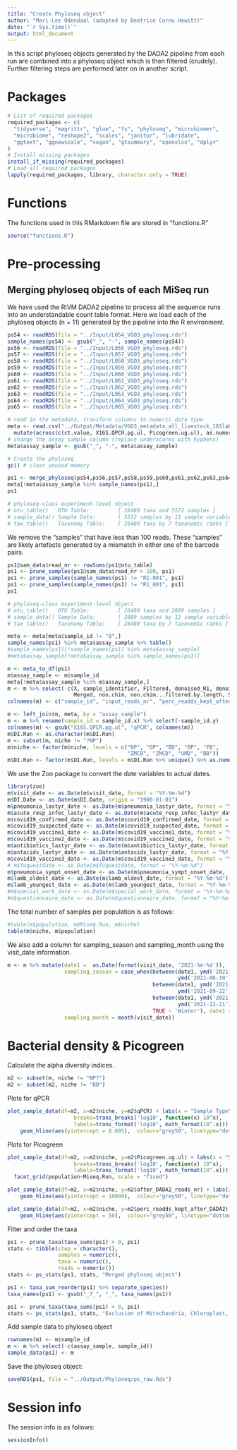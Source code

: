 ```yaml
---
title: "Create Phyloseq object"
author: "Mari-Lee Odendaal (adapted by Beatrice Cornu Hewitt)"
date: "`r Sys.time()`"
output: html_document
---
```


In this script phyloseq objects generated by the DADA2 pipeline from each run are combined into a phyloseq object which is then filtered (crudely). Further filtering steps are performed later on in another script. 

# Packages
```r
# List of required packages
required_packages <- c(
  "tidyverse", "magrittr", "glue", "fs", "phyloseq", "microbiomer", 
  "microbiome", "reshape2", "scales", "janitor", "lubridate", 
  "ggtext", "ggnewscale", "vegan", "gtsummary", "openxlsx", "dplyr"
)
# Install missing packages
install_if_missing(required_packages)
# Load all required packages
lapply(required_packages, library, character.only = TRUE)
```

# Functions
The functions used in this RMarkdown file are stored in "functions.R"
```r
source("functions.R")
```

# Pre-processing
## Merging phyloseq objects of each MiSeq run 
We have used the RIVM DADA2 pipeline to process all the sequence runs into an understandable count table format. Here we load each of the phyloseq objects (n = 11) generated by the pipeline into the R environment. 
```r
ps54 <- readRDS(file = "../Input/L054_VGO3_phyloseq.rds")
sample_names(ps54) <- gsub("_", "-", sample_names(ps54))
ps56 <- readRDS(file = "../Input/L056_VGO3_phyloseq.rds")
ps57 <- readRDS(file = "../Input/L057_VGO3_phyloseq.rds")
ps58 <- readRDS(file = "../Input/L058_VGO3_phyloseq.rds")
ps59 <- readRDS(file = "../Input/L059_VGO3_phyloseq.rds")
ps60 <- readRDS(file = "../Input/L060_VGO3_phyloseq.rds")
ps61 <- readRDS(file = "../Input/L061_VGO3_phyloseq.rds")
ps62 <- readRDS(file = "../Input/L062_VGO3_phyloseq.rds")
ps63 <- readRDS(file = "../Input/L063_VGO3_phyloseq.rds")
ps64 <- readRDS(file = "../Input/L064_VGO3_phyloseq.rds")
ps65 <- readRDS(file = "../Input/L065_VGO3_phyloseq.rds")

# read in the metadata, transform columns to numeric data type
meta <- read.csv("../Output/Metadata/VGO3_metadata_all_livestock_16Slab.csv", dec = ".", sep = ",") %>% 
  mutate(across(c(ct.value, X16S.QPCR.pg.ul, Picogreen.ug.ul), as.numeric))
# change the assay sample column (replace underscores with hyphens)
meta$assay_sample <- gsub("_", "-", meta$assay_sample)

# Create the phyloseq
gc() # clear unused memory

ps1 <- merge_phyloseq(ps54,ps56,ps57,ps58,ps59,ps60,ps61,ps62,ps63,ps64,ps65)
meta[!meta$assay_sample %in% sample_names(ps1),]
ps1

# phyloseq-class experiment-level object
# otu_table()   OTU Table:         [ 26480 taxa and 5572 samples ]
# sample_data() Sample Data:       [ 5572 samples by 11 sample variables ]
# tax_table()   Taxonomy Table:    [ 26480 taxa by 7 taxonomic ranks ]
```

We remove the "samples" that have less than 100 reads. These "samples" are likely artefacts generated by a mismatch in either one of the barcode pairs. 

```r
ps1@sam_data$read_nr <- rowSums(ps1@otu_table)
ps1 <- prune_samples(ps1@sam_data$read_nr > 100, ps1)
ps1 <- prune_samples(sample_names(ps1) != "R1-001", ps1)
ps1 <- prune_samples(sample_names(ps1) != "R1_001", ps1)
ps1

# phyloseq-class experiment-level object
# otu_table()   OTU Table:         [ 26480 taxa and 2809 samples ]
# sample_data() Sample Data:       [ 2809 samples by 12 sample variables ]
# tax_table()   Taxonomy Table:    [ 26480 taxa by 7 taxonomic ranks ]
```

```r
meta <- meta[meta$sample_id != "0",]
sample_names(ps1) %in% meta$assay_sample %>% table()
#sample_names(ps1)[!sample_names(ps1) %in% meta$assay_sample]
#meta$assay_sample[!meta$assay_sample %in% sample_names(ps1)]

m <- meta_to_df(ps1)
m$assay_sample <- m$sample_id
meta[!meta$assay_sample %in% m$assay_sample,]
m <- m %>% select(-c(X, sample_identifier, Filtered, denoised_R1, denoised_R2,
                     Merged, non.chim, non.chim...filtered.by.length, Sample))
colnames(m) <- c("sample_id", "input_reads_nr", "perc_readds_kept_after_DADA2", "after_DADA2_reads_nr", "assay_sample")

m <- left_join(m, meta, by = "assay_sample")
m <- m %>% rename(sample_id = sample_id.x) %>% select(-sample_id.y)
colnames(m) <- gsub("X16S.QPCR.pg.ul", "qPCR", colnames(m))
m$DI.Run <- as.character(m$DI.Run)
m <- subset(m, niche != "?NP")
m$niche <- factor(m$niche, levels = c("NP", "OP", "BD", "BP", "FB", 
                                      "ZMCB", "ZMCD", "UMD", "BB"))
m$DI.Run <- factor(m$DI.Run, levels = m$DI.Run %>% unique() %>% as.numeric() %>% sort() %>% as.character())
```

We use the Zoo package to convert the date variables to actual dates.

```r
library(zoo)
m$visit_date <- as.Date(m$visit_date, format = "%Y-%m-%d")
m$DI.Date <- as.Date(m$DI.Date, origin = "1900-01-01")
m$pneumonia_lastyr_date <- as.Date(m$pneumonia_lastyr_date, format = "%Y-%m-%d")
m$acute_resp_infec_lastyr_date <- as.Date(m$acute_resp_infec_lastyr_date, format = "%Y-%m-%d")
m$covid19_confirmed_date <- as.Date(m$covid19_confirmed_date, format = "%Y-%m-%d")
m$covid19_suspected_date <- as.Date(m$covid19_suspected_date, format = "%Y-%m-%d")
m$covid19_vaccine1_date <- as.Date(m$covid19_vaccine1_date, format = "%Y-%m-%d")
m$covid19_vaccine2_date <- as.Date(m$covid19_vaccine2_date, format = "%Y-%m-%d")
m$antibiotics_lastyr_date <- as.Date(m$antibiotics_lastyr_date, format = "%Y-%m-%d")
m$antacids_lastyr_date <- as.Date(m$antacids_lastyr_date, format = "%Y-%m-%d")
m$covid19_vaccine3_date <- as.Date(m$covid19_vaccine3_date, format = "%Y-%m-%d")
# m$fuquestdate <- as.Date(m$fuquestdate, format = "%Y-%m-%d")
m$pneumonia_sympt_onset_date <- as.Date(m$pneumonia_sympt_onset_date, format = "%Y-%m-%d")
m$lamb_oldest_date <- as.Date(m$lamb_oldest_date, format = "%Y-%m-%d")
m$lamb_youngest_date <- as.Date(m$lamb_youngest_date, format = "%Y-%m-%d")
#m$special_work_date <- as.Date(m$special_work_date, format = "%Y-%m-%d")
#m$questionnaire_date <- as.Date(m$questionnaire_date, format = "%Y-%m-%d")
```

The total number of samples per population is as follows:

```r
#table(m$population, m$Miseq.Run, m$niche)
table(m$niche, m$population)
```

We also add a column for sampling_season and sampling_month using the visit_date information.

```r
m <- m %>% mutate(date1 =  as.Date(format(visit_date, '2021-%m-%d')), 
                  sampling_season = case_when(between(date1, ymd('2021-03-20'),
                                                      ymd('2021-06-19'))~ 'Spring',
                                              between(date1, ymd('2021-06-20'), 
                                                      ymd('2021-09-22'))~ 'Summer',
                                              between(date1, ymd('2021-09-22'), 
                                                      ymd('2021-12-21')) ~ 'Fall',
                                              TRUE ~ 'Winter'), date1 = NULL,
                  sampling_month = month(visit_date))
```

# Bacterial density & Picogreen

Calculate the alpha diversity indices.

```r
m2 <- subset(m, niche != "NP?")
m2 <- subset(m2, niche != "BB")
```
Plots for qPCR

```r
plot_sample_data(df=m2, x=m2$niche, y=m2$qPCR) + labs(x = "Sample Type", y = "qPCR (pg/µl)") + scale_y_continuous(trans='log10',
                     breaks=trans_breaks('log10', function(x) 10^x),
                     labels=trans_format('log10', math_format(10^.x))) +
    geom_hline(aes(yintercept = 0.095),  colour="grey50", linetype="dotted") + facet_grid(population~Miseq.Run, scale = "fixed")
```

Plots for Picogreen

```r
plot_sample_data(df=m2, x=m2$niche, y=m2$Picogreen.ug.ul) + labs(x = "Sample Type", y = "Picogreen") + scale_y_continuous(trans='log10',
                     breaks=trans_breaks('log10', function(x) 10^x),
                     labels=trans_format('log10', math_format(10^.x))) + 
  facet_grid(population~Miseq.Run, scale = "fixed")
```

```r
plot_sample_data(df=m2, x=m2$niche, y=m2$after_DADA2_reads_nr) + labs(x = "Sample Type", y = "Number of reads") +
    geom_hline(aes(yintercept = 10000),  colour="grey50", linetype="dotted") + facet_grid(population~Miseq.Run, scale = "fixed")
```

```r
plot_sample_data(df=m2, x=m2$niche, y=m2$perc_readds_kept_after_DADA2) + labs(x = "Sample Type", y = "% of reads kept") +
    geom_hline(aes(yintercept = 50),  colour="grey50", linetype="dotted") + facet_grid(population~Miseq.Run, scale = "fixed")
```

Filter and order the taxa

```r
ps1 <- prune_taxa(taxa_sums(ps1) > 0, ps1)
stats <- tibble(step = character(),
                samples = numeric(),
                taxa = numeric(),
                reads = numeric())
stats <- ps_stats(ps1, stats, "Merged phyloseq object")
```

```r
ps1 <- taxa_sum_reorder(ps1) %>% separate_species()
taxa_names(ps1) <- gsub("_7_", "_", taxa_names(ps1))
```

```r
ps1 <- prune_taxa(taxa_sums(ps1) > 0, ps1)
stats <- ps_stats(ps1, stats, "Exclusion of Mitochondria, Chloroplast, Archaea & Eukaryota")
```

Add sample data to phyloseq object

```r
rownames(m) <- m$sample_id
m <- m %>% select(-c(assay_sample, sample_id))
sample_data(ps1) <- m
```

Save the phyloseq object:

```r
saveRDS(ps1, file = "../Output/Phyloseq/ps_raw.Rds")
```

# Session info
The session info is as follows:

```r
sessionInfo()
```


